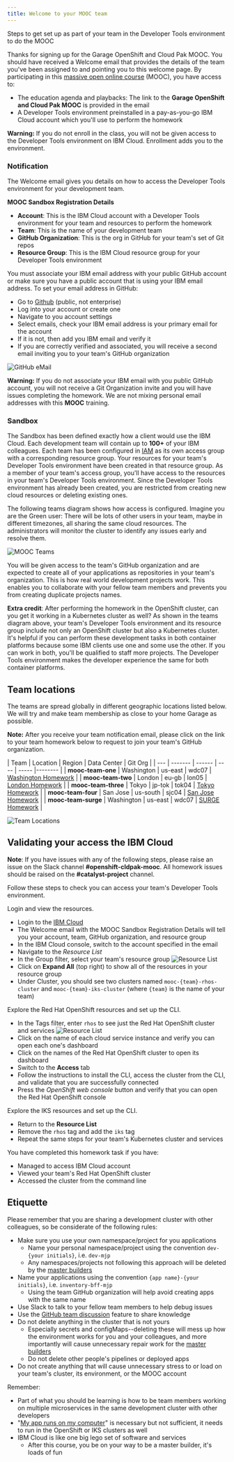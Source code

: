 ```yaml
---
title: Welcome to your MOOC team
---
```


<PageDescription>

Steps to get set up as part of your team in the Developer Tools environment to do the MOOC

</PageDescription>

Thanks for signing up for the Garage OpenShift and Cloud Pak MOOC. You should have received a Welcome email that provides the details of the team you've been assigned to and pointing you to this welcome page. By participating in this [massive open online course](https://en.wikipedia.org/wiki/Massive_open_online_course) (MOOC), you have access to:
- The education agenda and playbacks: The link to the **Garage OpenShift and Cloud Pak MOOC** is provided in the email
- A Developer Tools environment preinstalled in a pay-as-you-go IBM Cloud account which you'll use to perform the homework

<InlineNotification kind="warning">

**Warning:** If you do not enroll in the class, you will not be given access to the Developer Tools environment on IBM Cloud. Enrollment adds you to the environment.

</InlineNotification>

### Notification

The Welcome email gives you details on how to access the Developer Tools environment for your development team.

**MOOC Sandbox Registration Details**
- **Account**: This is the IBM Cloud account with a Developer Tools environment for your team and resources to perform the homework
- **Team**: This is the name of your development team
- **GitHub Organization**: This is the org in GitHub for your team's set of Git repos
- **Resource Group**: This is the IBM Cloud resource group for your Developer Tools environment

You must associate your IBM email address with your public GitHub account or make sure you have a public account that is using your IBM email address. To set your email address in GitHub:
- Go to [Github](https://github.com) (public, not enterprise)
- Log into your account or create one
- Navigate to you account settings
- Select emails, check your IBM email address is your primary email for the account
- If it is not, then add you IBM email and verify it
- If you are correctly verified and associated, you will receive a second email inviting you to your team's GitHub organization

![GitHub eMail](githubemail.png)

<InlineNotification kind="warning">

**Warning:** If you do not associate your IBM email with you public GitHub account, you will not receive
a Git Organization invite and you will have issues completing the homework. We are not mixing personal email addresses with this **MOOC** training.

</InlineNotification>

### Sandbox

The Sandbox has been defined exactly how a client would use the IBM Cloud. Each development team will contain up to **100+** of your IBM colleagues. Each team has been configured in [IAM](https://cloud.ibm.com/docs/iam) as its own access group with a corresponding resource group. Your resources for your team's Developer Tools environment have been created in that resource group. As a member of your team's access group, you'll have access to the resources in your team's Developer Tools environment. Since the Developer Tools environment has already been created, you are restricted from creating new cloud resources or deleting existing ones.

The following teams diagram shows how access is configured. Imagine you are the Green user: There will be lots of other users in your team, maybe in different timezones, all sharing the same cloud resources. The administrators will monitor the cluster to identify any issues early and resolve them.

![MOOC Teams](moocteams.png)

You will be given access to the team's GitHub organization and are expected to create all of your applications as repositories in your team's organization. This is how real world development projects work. This enables you to collaborate with your fellow team members and  prevents you from creating duplicate projects names.

**Extra credit**: After performing the homework in the OpenShift cluster, can you get it working in a Kubernetes cluster as well? As shown in the teams diagram above, your team's Developer Tools environment and its resource group include not only an OpenShift cluster but also a Kubernetes cluster. It's helpful if you can perform these development tasks in both container platforms because some IBM clients use one and some use the other. If you can work in both, you'll be qualified to staff more projects. The Developer Tools environment makes the developer experience the same for both container platforms.

<p/>

## Team locations

The teams are spread globally in different geographic locations listed below. We will try and make team membership as close to your home Garage as possible.

<InlineNotification>

**Note:** After you receive your team notification email, please click on the link to your team homework below to request to join your team's GitHub organization.

</InlineNotification>

<p></p>
<p></p>
<p></p>

| Team | Location | Region | Data Center | Git Org |
| ---  | ------- | ------ | ---- | ----- |-------- |
| **mooc-team-one** | Washington | us-east | wdc07 | [Washington Homework](https://github.com/mooc-team-one) |
| **mooc-team-two** | London | eu-gb   | lon05    | [London Homework](https://github.com/mooc-team-two) |
| **mooc-team-three** | Tokyo | jp-tok |  tok04   | [Tokyo Homework](https://github.com/mooc-team-three) |
| **mooc-team-four** | San Jose | us-south |  sjc04   | [San Jose Homework](https://github.com/mooc-team-four) |
| **mooc-team-surge** | Washington | us-east |  wdc07   | [SURGE Homework](https://github.com/mooc-team-surge) |

![Team Locations](https://www.ibm.com/cloud-computing/images/bluemix/data-centers/030-Data-Center-Maps_1-0.png)

## Validating your access the IBM Cloud

<InlineNotification>

**Note**: If you have issues with any of the following steps, please raise an issue on the Slack channel **#openshift-cldpak-mooc**. All homework issues should be raised on the **#catalyst-project** channel.

</InlineNotification>

Follow these steps to check you can access your team's Developer Tools environment.

Login and view the resources.

- Login to the [IBM Cloud](https://cloud.ibm.com)
- The Welcome email with the MOOC Sandbox Registration Details will tell you your account, team, GitHub organization, and resource group
- In the IBM Cloud console, switch to the account specified in the email
- Navigate to the *Resource List*
- In the Group filter, select your team's resource group
![Resource List](resourcelist.png)
- Click on **Expand All** (top right) to show all of the resources in your resource group
- Under Cluster, you should see two clusters named `mooc-{team}-rhos-cluster` and `mooc-{team}-iks-cluster` (where `{team}` is the name of your team)

Explore the Red Hat OpenShift resources and set up the CLI.

- In the Tags filter, enter `rhos` to see just the Red Hat OpenShift cluster and services
![Resource List](devtoolsservices.png)
- Click on the name of each cloud service instance and verify you can open each one's dashboard
- Click on the names of the Red Hat OpenShift cluster to open its dashboard
- Switch to the **Access** tab
- Follow the instructions to install the CLI, access the cluster from the CLI, and validate that you are successfully connected
- Press the *OpenShift web console* button and verify that you can open the Red Hat OpenShift console

Explore the IKS resources and set up the CLI.

- Return to the **Resource List**
- Remove the `rhos` tag and add the `iks` tag
- Repeat the same steps for your team's Kubernetes cluster and services

<InlineNotification kind="success">

You have completed this homework task if you have:
- Managed to access IBM Cloud account
- Viewed your team's Red Hat OpenShift cluster
- Accessed the cluster from the command line

</InlineNotification>

## Etiquette

Please remember that you are sharing a development cluster with other colleagues, so be considerate of the following rules:

- Make sure you use your own namespace/project for you applications
    - Name your personal namespace/project using the convention `dev-{your initials}`, i.e. `dev-mjp`
    - Any namespaces/projects not following this approach will be deleted by the [master builders](https://www.youtube.com/watch?v=Um-PlX6oPBQ)
- Name your applications using the convention `{app name}-{your initials}`, i.e. `inventory-bff-mjp`
    - Using the team GitHub organization will help avoid creating apps with the same name
- Use Slack to talk to your fellow team members to help debug issues
- Use the [GitHub team discussion](https://help.github.com/en/github/building-a-strong-community/about-team-discussions) feature to share knowledge
- Do not delete anything in the cluster that is not yours
    - Especially secrets and configMaps--deleting these will mess up how the environment works for you and your colleagues, and more importantly will cause unnecessary repair work for the [master builders](https://www.youtube.com/watch?v=Um-PlX6oPBQ)
    - Do not delete other people's pipelines or deployed apps
- Do not create anything that will cause unnecessary stress to or load on your team's cluster, its environment, or the MOOC account

Remember:
- Part of what you should be learning is how to be team members working on multiple microservices in the same development cluster with other developers
- "[My app runs on my computer](https://donthitsave.com/comic/2016/07/15/it-works-on-my-computer)" is necessary but not sufficient, it needs to run in the OpenShift or IKS clusters as well
- IBM Cloud is like one big lego set of software and services
    - After this course, you be on your way to be a master builder, it's loads of fun
